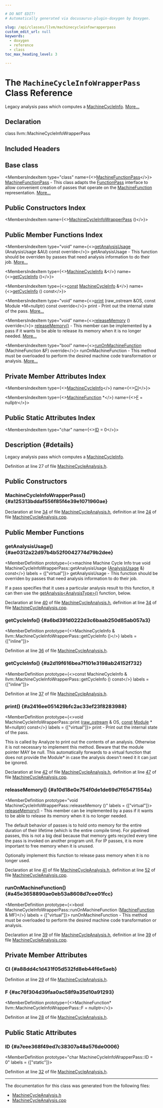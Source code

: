 ```yaml
---

# DO NOT EDIT!
# Automatically generated via docusaurus-plugin-doxygen by Doxygen.

slug: /api/classes/llvm/machinecycleinfowrapperpass
custom_edit_url: null
keywords:
  - doxygen
  - reference
  - class
toc_max_heading_level: 3

---
```





# The `MachineCycleInfoWrapperPass` Class Reference

<DoxygenPage pluginConfig={pluginConfig}>

Legacy analysis pass which computes a <a href="/docs/api/namespaces/llvm/#aee433bfa58b17266f2cff728e02fba26">MachineCycleInfo</a>. <a href="#details">More...</a>

## Declaration

<CodeBlock>class llvm::MachineCycleInfoWrapperPass</CodeBlock>

## Included Headers

<IncludesList>
<IncludesListItem
  filePath="llvm/CodeGen/MachineCycleAnalysis.h"
  permalink="/docs/api/files/include/include/llvm/include/llvm/codegen/machinecycleanalysis-h"
  isLocal="true" />
</IncludesList>

## Base class

<MembersIndex>

<MembersIndexItem
  type="class"
  name={<><a href="/docs/api/classes/llvm/machinefunctionpass">MachineFunctionPass</a></>}>
<a href="/docs/api/classes/llvm/machinefunctionpass">MachineFunctionPass</a> - This class adapts the <a href="/docs/api/classes/llvm/functionpass">FunctionPass</a> interface to allow convenient creation of passes that operate on the <a href="/docs/api/classes/llvm/machinefunction">MachineFunction</a> representation. <a href="/docs/api/classes/llvm/machinefunctionpass/#details">More...</a>
</MembersIndexItem>

</MembersIndex>

## Public Constructors Index

<MembersIndex>

<MembersIndexItem
  name={<><a href="#a125313bddaf556f85f4e39e1071960ae">MachineCycleInfoWrapperPass</a> ()</>}>
</MembersIndexItem>

</MembersIndex>

## Public Member Functions Index

<MembersIndex>

<MembersIndexItem
  type="void"
  name={<><a href="#ae0312a22d97b4b52f0042774d79b2dee">getAnalysisUsage</a> (AnalysisUsage &amp;AU) const override</>}>
getAnalysisUsage - This function should be overriden by passes that need analysis information to do their job. <a href="#ae0312a22d97b4b52f0042774d79b2dee">More...</a>
</MembersIndexItem>

<MembersIndexItem
  type={<><a href="/docs/api/namespaces/llvm/#aee433bfa58b17266f2cff728e02fba26">MachineCycleInfo</a> &amp;</>}
  name={<><a href="#a6bd391d0222d3c6baab250d85ab057a3">getCycleInfo</a> ()</>}>
</MembersIndexItem>

<MembersIndexItem
  type={<><a href="/docs/api/files/lib/lib/target/lib/target/aarch64/aarch64promoteconstant-cpp/#a90f8350fecae261c25be85d38b451bff">const</a> <a href="/docs/api/namespaces/llvm/#aee433bfa58b17266f2cff728e02fba26">MachineCycleInfo</a> &amp;</>}
  name={<><a href="#a2d19f616bea7f101e3198ab24152f732">getCycleInfo</a> () const</>}>
</MembersIndexItem>

<MembersIndexItem
  type="void"
  name={<><a href="#a2416ee051429bfc2ac33ef23f8283988">print</a> (raw&#95;ostream &amp;OS, const Module &#42;M=nullptr) const override</>}>
print - Print out the internal state of the pass. <a href="#a2416ee051429bfc2ac33ef23f8283988">More...</a>
</MembersIndexItem>

<MembersIndexItem
  type="void"
  name={<><a href="#a10d18e0e754f0de1de69d7f65471554a">releaseMemory</a> () override</>}>
<a href="#a10d18e0e754f0de1de69d7f65471554a">releaseMemory()</a> - This member can be implemented by a pass if it wants to be able to release its memory when it is no longer needed. <a href="#a10d18e0e754f0de1de69d7f65471554a">More...</a>
</MembersIndexItem>

<MembersIndexItem
  type="bool"
  name={<><a href="#a45e3658890ae0eb53a8608d7cee01fcc">runOnMachineFunction</a> (MachineFunction &amp;F) override</>}>
runOnMachineFunction - This method must be overloaded to perform the desired machine code transformation or analysis. <a href="#a45e3658890ae0eb53a8608d7cee01fcc">More...</a>
</MembersIndexItem>

</MembersIndex>

## Private Member Attributes Index

<MembersIndex>

<MembersIndexItem
  type={<><a href="/docs/api/namespaces/llvm/#aee433bfa58b17266f2cff728e02fba26">MachineCycleInfo</a></>}
  name={<><a href="#a88dd4c1d431f05d532fd8eb44f6e5aeb">CI</a></>}>
</MembersIndexItem>

<MembersIndexItem
  type={<><a href="/docs/api/classes/llvm/machinefunction">MachineFunction</a> &#42;</>}
  name={<><a href="#ac76f304d39faa0ac58f9a35d10a91293">F</a> = nullptr</>}>
</MembersIndexItem>

</MembersIndex>

## Public Static Attributes Index

<MembersIndex>

<MembersIndexItem
  type="char"
  name={<><a href="#a7eee368f49ed7c38307a48a576de0006">ID</a> = 0</>}>
</MembersIndexItem>

</MembersIndex>

## Description {#details}

Legacy analysis pass which computes a <a href="/docs/api/namespaces/llvm/#aee433bfa58b17266f2cff728e02fba26">MachineCycleInfo</a>.

Definition at line 27 of file <a href="/docs/api/files/include/include/llvm/include/llvm/codegen/machinecycleanalysis-h">MachineCycleAnalysis.h</a>.

<SectionDefinition>

## Public Constructors

### MachineCycleInfoWrapperPass() {#a125313bddaf556f85f4e39e1071960ae}

<MemberDefinition
  prototype="MachineCycleInfoWrapperPass::MachineCycleInfoWrapperPass ()">

Declaration at line <a href="/docs/api/files/include/include/llvm/include/llvm/codegen/machinecycleanalysis-h/#l00034">34</a> of file <a href="/docs/api/files/include/include/llvm/include/llvm/codegen/machinecycleanalysis-h">MachineCycleAnalysis.h</a>, definition at line <a href="/docs/api/files/lib/lib/codegen/machinecycleanalysis-cpp/#l00024">24</a> of file <a href="/docs/api/files/lib/lib/codegen/machinecycleanalysis-cpp">MachineCycleAnalysis.cpp</a>.
</MemberDefinition>

</SectionDefinition>

<SectionDefinition>

## Public Member Functions

### getAnalysisUsage() {#ae0312a22d97b4b52f0042774d79b2dee}

<MemberDefinition
  prototype={<>machine Machine Cycle Info true void MachineCycleInfoWrapperPass::getAnalysisUsage (<a href="/docs/api/classes/llvm/analysisusage">AnalysisUsage</a> &amp;) const</>}
  labels = {["virtual"]}>
getAnalysisUsage - This function should be overriden by passes that need analysis information to do their job.

If a pass specifies that it uses a particular analysis result to this function, it can then use the <a href="/docs/api/classes/llvm/pass/#a4863e5e463fb79955269fbf7fbf52b80">getAnalysis&lt;AnalysisType&gt;()</a> function, below.

Declaration at line <a href="/docs/api/files/include/include/llvm/include/llvm/codegen/machinecycleanalysis-h/#l00040">40</a> of file <a href="/docs/api/files/include/include/llvm/include/llvm/codegen/machinecycleanalysis-h">MachineCycleAnalysis.h</a>, definition at line <a href="/docs/api/files/lib/lib/codegen/machinecycleanalysis-cpp/#l00034">34</a> of file <a href="/docs/api/files/lib/lib/codegen/machinecycleanalysis-cpp">MachineCycleAnalysis.cpp</a>.
</MemberDefinition>

### getCycleInfo() {#a6bd391d0222d3c6baab250d85ab057a3}

<MemberDefinition
  prototype={<>MachineCycleInfo &amp; llvm::MachineCycleInfoWrapperPass::getCycleInfo ()</>}
  labels = {["inline"]}>

Definition at line <a href="/docs/api/files/include/include/llvm/include/llvm/codegen/machinecycleanalysis-h/#l00036">36</a> of file <a href="/docs/api/files/include/include/llvm/include/llvm/codegen/machinecycleanalysis-h">MachineCycleAnalysis.h</a>.
</MemberDefinition>

### getCycleInfo() {#a2d19f616bea7f101e3198ab24152f732}

<MemberDefinition
  prototype={<>const MachineCycleInfo &amp; llvm::MachineCycleInfoWrapperPass::getCycleInfo () const</>}
  labels = {["inline"]}>

Definition at line <a href="/docs/api/files/include/include/llvm/include/llvm/codegen/machinecycleanalysis-h/#l00037">37</a> of file <a href="/docs/api/files/include/include/llvm/include/llvm/codegen/machinecycleanalysis-h">MachineCycleAnalysis.h</a>.
</MemberDefinition>

### print() {#a2416ee051429bfc2ac33ef23f8283988}

<MemberDefinition
  prototype={<>void MachineCycleInfoWrapperPass::print (<a href="/docs/api/classes/llvm/raw-ostream">raw&#95;ostream</a> &amp; OS, <a href="/docs/api/files/lib/lib/target/lib/target/aarch64/aarch64promoteconstant-cpp/#a90f8350fecae261c25be85d38b451bff">const</a> <a href="/docs/api/classes/llvm/module">Module</a> &#42; M=nullptr) const</>}
  labels = {["virtual"]}>
print - Print out the internal state of the pass.

This is called by Analyze to print out the contents of an analysis. Otherwise it is not necessary to implement this method. Beware that the module pointer MAY be null. This automatically forwards to a virtual function that does not provide the Module&#42; in case the analysis doesn&#39;t need it it can just be ignored.

Declaration at line <a href="/docs/api/files/include/include/llvm/include/llvm/codegen/machinecycleanalysis-h/#l00042">42</a> of file <a href="/docs/api/files/include/include/llvm/include/llvm/codegen/machinecycleanalysis-h">MachineCycleAnalysis.h</a>, definition at line <a href="/docs/api/files/lib/lib/codegen/machinecycleanalysis-cpp/#l00047">47</a> of file <a href="/docs/api/files/lib/lib/codegen/machinecycleanalysis-cpp">MachineCycleAnalysis.cpp</a>.
</MemberDefinition>

### releaseMemory() {#a10d18e0e754f0de1de69d7f65471554a}

<MemberDefinition
  prototype="void MachineCycleInfoWrapperPass::releaseMemory ()"
  labels = {["virtual"]}>
<a href="#a10d18e0e754f0de1de69d7f65471554a">releaseMemory()</a> - This member can be implemented by a pass if it wants to be able to release its memory when it is no longer needed.

The default behavior of passes is to hold onto memory for the entire duration of their lifetime (which is the entire compile time). For pipelined passes, this is not a big deal because that memory gets recycled every time the pass is invoked on another program unit. For IP passes, it is more important to free memory when it is unused.

Optionally implement this function to release pass memory when it is no longer used.

Declaration at line <a href="/docs/api/files/include/include/llvm/include/llvm/codegen/machinecycleanalysis-h/#l00041">41</a> of file <a href="/docs/api/files/include/include/llvm/include/llvm/codegen/machinecycleanalysis-h">MachineCycleAnalysis.h</a>, definition at line <a href="/docs/api/files/lib/lib/codegen/machinecycleanalysis-cpp/#l00052">52</a> of file <a href="/docs/api/files/lib/lib/codegen/machinecycleanalysis-cpp">MachineCycleAnalysis.cpp</a>.
</MemberDefinition>

### runOnMachineFunction() {#a45e3658890ae0eb53a8608d7cee01fcc}

<MemberDefinition
  prototype={<>bool MachineCycleInfoWrapperPass::runOnMachineFunction (<a href="/docs/api/classes/llvm/machinefunction">MachineFunction</a> &amp; MF)</>}
  labels = {["virtual"]}>
runOnMachineFunction - This method must be overloaded to perform the desired machine code transformation or analysis.

Declaration at line <a href="/docs/api/files/include/include/llvm/include/llvm/codegen/machinecycleanalysis-h/#l00039">39</a> of file <a href="/docs/api/files/include/include/llvm/include/llvm/codegen/machinecycleanalysis-h">MachineCycleAnalysis.h</a>, definition at line <a href="/docs/api/files/lib/lib/codegen/machinecycleanalysis-cpp/#l00039">39</a> of file <a href="/docs/api/files/lib/lib/codegen/machinecycleanalysis-cpp">MachineCycleAnalysis.cpp</a>.
</MemberDefinition>

</SectionDefinition>

<SectionDefinition>

## Private Member Attributes

### CI {#a88dd4c1d431f05d532fd8eb44f6e5aeb}

<MemberDefinition
  prototype="MachineCycleInfo llvm::MachineCycleInfoWrapperPass::CI">

Definition at line <a href="/docs/api/files/include/include/llvm/include/llvm/codegen/machinecycleanalysis-h/#l00029">29</a> of file <a href="/docs/api/files/include/include/llvm/include/llvm/codegen/machinecycleanalysis-h">MachineCycleAnalysis.h</a>.
</MemberDefinition>

### F {#ac76f304d39faa0ac58f9a35d10a91293}

<MemberDefinition
  prototype={<>MachineFunction&#42; llvm::MachineCycleInfoWrapperPass::F = nullptr</>}>

Definition at line <a href="/docs/api/files/include/include/llvm/include/llvm/codegen/machinecycleanalysis-h/#l00028">28</a> of file <a href="/docs/api/files/include/include/llvm/include/llvm/codegen/machinecycleanalysis-h">MachineCycleAnalysis.h</a>.
</MemberDefinition>

</SectionDefinition>

<SectionDefinition>

## Public Static Attributes

### ID {#a7eee368f49ed7c38307a48a576de0006}

<MemberDefinition
  prototype="char MachineCycleInfoWrapperPass::ID = 0"
  labels = {["static"]}>

Definition at line <a href="/docs/api/files/include/include/llvm/include/llvm/codegen/machinecycleanalysis-h/#l00032">32</a> of file <a href="/docs/api/files/include/include/llvm/include/llvm/codegen/machinecycleanalysis-h">MachineCycleAnalysis.h</a>.
</MemberDefinition>

</SectionDefinition>

<hr/>

The documentation for this class was generated from the following files:

<ul>
<li><a href="/docs/api/files/include/include/llvm/include/llvm/codegen/machinecycleanalysis-h">MachineCycleAnalysis.h</a></li>
<li><a href="/docs/api/files/lib/lib/codegen/machinecycleanalysis-cpp">MachineCycleAnalysis.cpp</a></li>
</ul>

</DoxygenPage>
